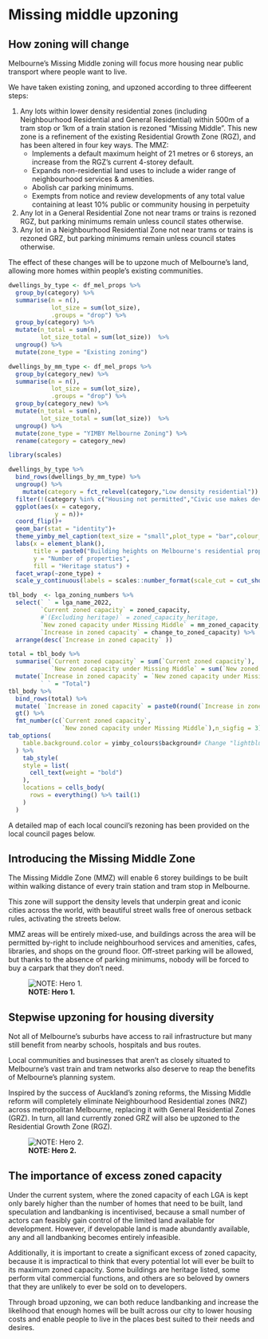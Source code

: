 # Missing middle upzoning 

## How zoning will change

Melbourne's Missing Middle zoning will focus more housing near public transport where people want to live. 

We have taken existing zoning, and upzoned according to three diffeerent steps:

1. Any lots within lower density residential zones (including Neighbourhood Residential and General Residential) within 500m of a tram stop or 1km of a train station is rezoned "Missing Middle". This new zone is a refinement of the existing Residential Growth Zone (RGZ), and has been altered in four key ways. The MMZ:
    * Implements a default maximum height of 21 metres or 6 storeys, an increase from the RGZ’s current 4-storey default.
    * Expands non-residential land uses to include a wider range of neighbourhood  services & amenities.
    * Abolish car parking minimums.
    * Exempts from notice and review developments of any total value containing at least 10% public or community housing in perpetuity
2. Any lot in a General Residential Zone not near trams or trains is rezoned RGZ, but parking minimums remain unless council states otherwise. 
3. Any lot in a Neighbourhood Residential Zone not near trams or trains is rezoned GRZ, but parking minimums remain unless council states otherwise. 

The effect of these changes will be to upzone much of Melbourne's land, allowing more homes within people's existing communities. 

```r

dwellings_by_type <- df_mel_props %>%
  group_by(category) %>% 
  summarise(n = n(),
            lot_size = sum(lot_size),
            .groups = "drop") %>% 
  group_by(category) %>% 
  mutate(n_total = sum(n),
         lot_size_total = sum(lot_size))  %>% 
  ungroup() %>%
  mutate(zone_type = "Existing zoning")

dwellings_by_mm_type <- df_mel_props %>%
  group_by(category_new) %>% 
  summarise(n = n(),
            lot_size = sum(lot_size),
            .groups = "drop") %>% 
  group_by(category_new) %>% 
  mutate(n_total = sum(n),
         lot_size_total = sum(lot_size))  %>% 
  ungroup() %>%
  mutate(zone_type = "YIMBY Melbourne Zoning") %>%
  rename(category = category_new)

library(scales)

dwellings_by_type %>% 
  bind_rows(dwellings_by_mm_type) %>% 
  ungroup() %>%
    mutate(category = fct_relevel(category,"Low density residential")) %>% 
  filter(!(category %in% c("Housing not permitted","Civic use makes development less likely","Already developed"))) %>% 
  ggplot(aes(x = category, 
             y = n))+
  coord_flip()+ 
  geom_bar(stat = "identity")+
  theme_yimby_mel_caption(text_size = "small",plot_type = "bar",colour_scale = "light_dark") +
  labs(x = element_blank(),
       title = paste0("Building heights on Melbourne's residential properties"),
       y = "Number of properties",
       fill = "Heritage status") +
  facet_wrap(~zone_type) +
  scale_y_continuous(labels = scales::number_format(scale_cut = cut_short_scale()))

```



```r
tbl_body  <- lga_zoning_numbers %>% 
  select(` ` = lga_name_2022,
         `Current zoned capacity` = zoned_capacity,
         #`(Excluding heritage)` = zoned_capacity_heritage,
         `New zoned capacity under Missing Middle` = mm_zoned_capacity,
         `Increase in zoned capacity` = change_to_zoned_capacity) %>% 
  arrange(desc(`Increase in zoned capacity` ))

total = tbl_body %>% 
  summarise(`Current zoned capacity` = sum(`Current zoned capacity`),
            `New zoned capacity under Missing Middle` = sum(`New zoned capacity under Missing Middle`)) %>% 
  mutate(`Increase in zoned capacity` = `New zoned capacity under Missing Middle`/`Current zoned capacity`,
         ` ` = "Total")
tbl_body %>%
  bind_rows(total) %>% 
  mutate( `Increase in zoned capacity` = paste0(round(`Increase in zoned capacity`,1),"x")) %>% 
  gt() %>% 
  fmt_number(c(`Current zoned capacity`,
               `New zoned capacity under Missing Middle`),n_sigfig = 3) %>% 
tab_options(
    table.background.color = yimby_colours$background# Change "lightblue" to any color you prefer
  ) %>% 
    tab_style(
    style = list(
      cell_text(weight = "bold")
    ),
    locations = cells_body(
      rows = everything() %>% tail(1)
    )
  )
```

A detailed map of each local council's rezoning has been provided on the local council pages below. 

## Introducing the Missing Middle Zone
The Missing Middle Zone (MMZ) will enable 6 storey buildings to be built within walking distance of every train station and tram stop in Melbourne. 

This zone will support the density levels that underpin great and iconic cities across the world, with beautiful street walls free of onerous setback rules, activating the streets below. 

MMZ areas will be entirely mixed-use, and buildings across the area will be permitted by-right to include neighbourhood services and amenities, cafes, libraries, and shops on the ground floor. Off-street parking will be allowed, but thanks to the absence of parking minimums, nobody will be forced to buy a carpark that they don't need. 

![**NOTE: Hero 1.**](../atlas/mm housing.jpeg)

## Stepwise upzoning for housing diversity
Not all of Melbourne's suburbs have access to rail infrastructure but many still benefit from nearby schools, hospitals and bus routes. 

Local communities and businesses that aren’t as closely situated to Melbourne’s vast train and tram networks also deserve to reap the benefits of Melbourne's planning system. 

Inspired by the success of Auckland’s zoning reforms, the Missing Middle reform will completely eliminate Neighbourhood Residential zones (NRZ) across metropolitan Melbourne, replacing it with General Residential Zones (GRZ). In turn, all land currently zoned GRZ will also be upzoned to the Residential Growth Zone (RGZ).


![**NOTE: Hero 2.**](../atlas/mm housing.jpeg)


## The importance of excess zoned capacity

Under the current system, where the zoned capacity of each LGA is kept only barely higher than the number of homes that need to be built, land speculation and landbanking is incentivised, because a small number of actors can feasibly gain control of the limited land available for development. However, if developable land is made abundantly available, any and all landbanking becomes entirely infeasible. 

Additionally, it is important to create a significant excess of zoned capacity, because it is impractical to think that every potential lot will ever be built to its maximum zoned capacity. Some buildings are heritage listed, some perform vital commercial functions, and others are so beloved by owners that they are unlikely to ever be sold on to developers. 

Through broad upzoning, we can both reduce landbanking and increase the likelihood that enough homes will be built across our city to lower housing costs and enable people to live in the places best suited to their needs and desires.